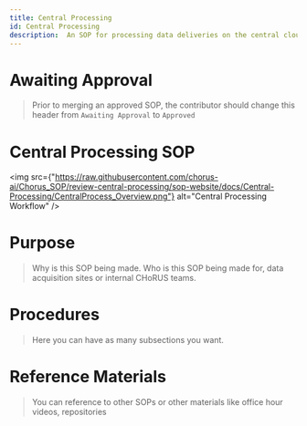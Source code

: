 ```yaml
---
title: Central Processing
id: Central Processing
description:  An SOP for processing data deliveries on the central cloud
---
```


# Awaiting Approval
> Prior to merging an approved SOP, the contributor should change this header from `Awaiting Approval` to `Approved`

# Central Processing SOP

<img src={"https://raw.githubusercontent.com/chorus-ai/Chorus_SOP/review-central-processing/sop-website/docs/Central-Processing/CentralProcess_Overview.png"} alt="Central Processing Workflow" />

# Purpose

> Why is this SOP being made. Who is this SOP being made for, data acquisition sites or internal CHoRUS teams.

# Procedures

> Here you can have as many subsections you want.

# Reference Materials

> You can reference to other SOPs or other materials like office hour videos, repositories


